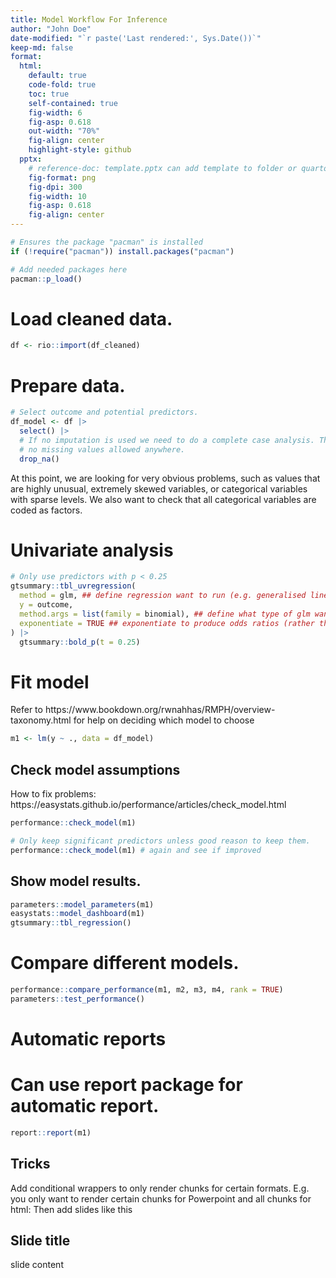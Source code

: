```yaml
---
title: Model Workflow For Inference
author: "John Doe"
date-modified: "`r paste('Last rendered:', Sys.Date())`"
keep-md: false
format: 
  html:
    default: true
    code-fold: true
    toc: true
    self-contained: true
    fig-width: 6
    fig-asp: 0.618
    out-width: "70%"
    fig-align: center
    highlight-style: github
  pptx:
    # reference-doc: template.pptx can add template to folder or quarto
    fig-format: png
    fig-dpi: 300
    fig-width: 10
    fig-asp: 0.618
    fig-align: center
---
```


```r
# Ensures the package "pacman" is installed
if (!require("pacman")) install.packages("pacman")

# Add needed packages here
pacman::p_load()
```

# Load cleaned data.
```r
df <- rio::import(df_cleaned)
```

# Prepare data.
```r
# Select outcome and potential predictors.
df_model <- df |>
  select() |>
  # If no imputation is used we need to do a complete case analysis. There are
  # no missing values allowed anywhere.
  drop_na()
```

At this point, we are looking for very obvious problems, such as values
that are highly unusual, extremely skewed variables, or categorical variables
with sparse levels. We also want to check that all categorical variables are
coded as factors.


# Univariate analysis
```r
# Only use predictors with p < 0.25
gtsummary::tbl_uvregression(
  method = glm, ## define regression want to run (e.g. generalised linear model)
  y = outcome,
  method.args = list(family = binomial), ## define what type of glm want to run
  exponentiate = TRUE ## exponentiate to produce odds ratios (rather than log odds)
) |>
  gtsummary::bold_p(t = 0.25)
```

# Fit model
Refer to https://www.bookdown.org/rwnahhas/RMPH/overview-taxonomy.html for
help on deciding which model to choose
```r
m1 <- lm(y ~ ., data = df_model)
```


## Check model assumptions
How to fix problems: https://easystats.github.io/performance/articles/check_model.html
```r
performance::check_model(m1)

# Only keep significant predictors unless good reason to keep them.
performance::check_model(m1) # again and see if improved
```

## Show model results.
```r
parameters::model_parameters(m1)
easystats::model_dashboard(m1)
gtsummary::tbl_regression()
```

# Compare different models.
```r
performance::compare_performance(m1, m2, m3, m4, rank = TRUE)
parameters::test_performance()
```

# Automatic reports
# Can use report package for automatic report.
```r
report::report(m1)
```

## Tricks
Add conditional wrappers to only render chunks for certain formats. E.g. you
only want to render certain chunks for Powerpoint and all chunks for html:
<!-- ::: {.content-visible when-format="html"} -->
<!-- ::: -->
Then add slides like this

## Slide title
slide content
